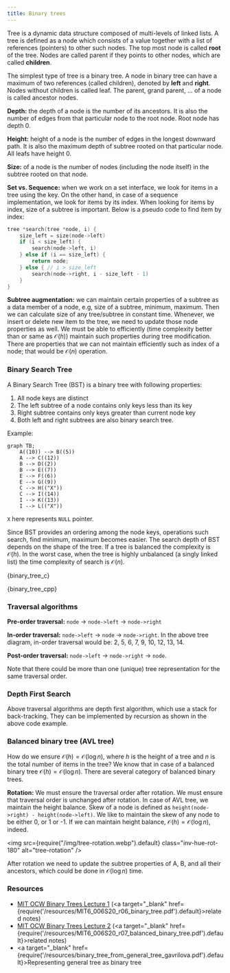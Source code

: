 ```yaml
---
title: Binary trees
---
```


Tree is a dynamic data structure composed of multi-levels of linked lists. A
tree is defined as a node which consists of a value together with a list of
references (pointers) to other such nodes. The top most node is called **root**
of the tree. Nodes are called parent if they points to other nodes, which are
called **children**.

The simplest type of tree is a binary tree. A node in binary tree can have a
maximum of two references (called children), denoted by **left** and **right**.
Nodes without children is called leaf. The parent, grand parent, ... of a node
is called ancestor nodes.

**Depth:** the depth of a node is the number of its ancestors. It is also the
number of edges from that particular node to the root node. Root node has depth
0.

**Height:** height of a node is the number of edges in the longest downward
path. It is also the maximum depth of subtree rooted on that particular node.
All leafs have height 0.

**Size:** of a node is the number of nodes (including the node itself) in the
subtree rooted on that node.

**Set vs. Sequence:** when we work on a set interface, we look for items in a
tree using the key. On the other hand, in case of a sequence implementation, we
look for items by its index. When looking for items by index, size of a subtree
is important. Below is a pseudo code to find item by index:

```c
tree *search(tree *node, i) {
    size_left = size(node->left)
    if (i < size_left) {
        search(node->left, i)
    } else if (i == size_left) {
        return node;
    } else { // i > size_left
        search(node->right, i - size_left - 1)
    }
}
```

**Subtree augmentation:** we can maintain certain properties of a subtree as a
data member of a node, e.g, size of a subtree, minimum, maximum. Then we can
calculate size of any tree/subtree in constant time. Whenever, we insert or
delete new item to the tree, we need to update those node properties as well. We
must be able to efficiently (time complexity better than or same as
$\mathcal{O}(h)$) maintain such properties during tree modification. There are
properties that we can not maintain efficiently such as index of a node; that
would be $\mathcal{O}(n)$ operation.

### Binary Search Tree

A Binary Search Tree (BST) is a binary tree with following properties:
1. All node keys are distinct
2. The left subtree of a node contains only keys less than its key
3. Right subtree contains only keys greater than current node key
4. Both left and right subtrees are also binary search tree.

Example:

```mermaid
graph TB;
    A((10)) --> B((5))
    A --> C((12))
    B --> D((2))
    B --> E((7))
    E --> F((6))
    E --> G((9))
    C --> H(("X"))
    C --> I((14))
    I --> K((13))
    I --> L(("X"))
```

`X` here represents `NULL` pointer.

Since BST provides an ordering among the node keys, operations such search,
find minimum, maximum becomes easier. The search depth of BST depends on the
shape of the tree. If a tree is balanced the complexity is
$\mathcal{O}(h)$. In the worst case, when the tree is highly unbalanced (a
singly linked list) the time complexity of search is $\mathcal{O}(n)$.


<Tabs groupId="language">

<TabItem value="C">


<CodeBlock language="c" title="src/c/data-structure/binary-tree.c" showLineNumbers>{binary_tree_c}</CodeBlock>

</TabItem>

<TabItem value="C++">


<CodeBlock language="cpp" title="src/cpp/data-structure/binary-tree.cpp" showLineNumbers>{binary_tree_cpp}</CodeBlock>

</TabItem>
</Tabs>

### Traversal algorithms

**Pre-order traversal:** `node` → `node->left` → `node->right`

**In-order traversal:** `node->left` → `node` → `node->right`. In the above tree
diagram, in-order traversal would be: 2, 5, 6, 7, 9, 10, 12, 13, 14.

**Post-order traversal:** `node->left` → `node->right` → `node`.

Note that there could be more than one (unique) tree representation for the same
traversal order.

### Depth First Search

Above traversal algorithms are depth first algorithm, which use a stack for
back-tracking. They can be implemented by recursion as shown in the above code
example.

### Balanced binary tree (AVL tree)

How do we ensure $\mathcal{O}(h) = \mathcal{O}(\log n)$, where $h$ is the height
of a tree and $n$ is the total number of items in the tree? We know that in case
of a balanced binary tree $\mathcal{O}(h) = \mathcal{O}(\log n)$. There are
several category of balanced binary trees.

**Rotation:** We must ensure the traversal order after rotation. We must ensure
that traversal order is unchanged after rotation. In case of AVL tree, we
maintain the height balance. Skew of a node is defined as
`height(node->right) - height(node->left)`. We like to maintain the skew of
any node to be either 0, or 1 or -1. If we can maintain height balance,
$\mathcal{O}(h) = \mathcal{O}(\log n)$, indeed.

<img src={require("/img/tree-rotation.webp").default} class="inv-hue-rot-180" alt="tree-rotation" />

After rotation we need to update the subtree properties of A, B, and all their
ancestors, which could be done in $\mathcal{O}(\log n)$ time.

### Resources

- [MIT OCW Binary Trees Lecture 1](https://www.youtube.com/watch?v=76dhtgZt38A&list=PLUl4u3cNGP63EdVPNLG3ToM6LaEUuStEY&index=9) (<a target="_blank" href={require('/resources/MIT6_006S20_r06_binary_tree.pdf').default}>related notes</a>)
- [MIT OCW Binary Trees Lecture 2](https://www.youtube.com/watch?v=U1JYwHcFfso&list=PLUl4u3cNGP63EdVPNLG3ToM6LaEUuStEY&index=11) (<a target="_blank" href={require('/resources/MIT6_006S20_r07_balanced_binary_tree.pdf').default}>related notes</a>)
- <a target="_blank" href={require('/resources/binary_tree_from_general_tree_gavrilova.pdf').default}>Representing general tree as binary tree</a>
